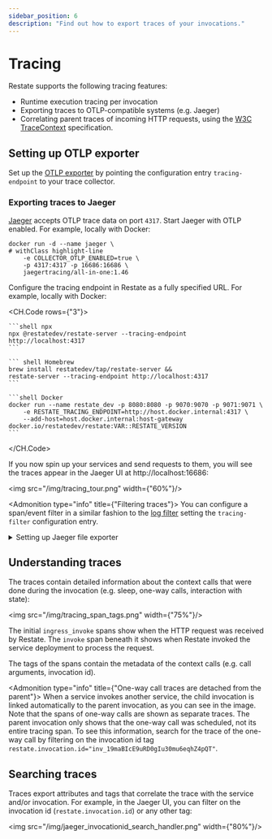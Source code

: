 ```yaml
---
sidebar_position: 6
description: "Find out how to export traces of your invocations."
---
```



# Tracing

Restate supports the following tracing features:

* Runtime execution tracing per invocation
* Exporting traces to OTLP-compatible systems (e.g. Jaeger)
* Correlating parent traces of incoming HTTP requests, using the [W3C TraceContext](https://github.com/w3c/trace-context) specification.

## Setting up OTLP exporter

Set up the [OTLP exporter](https://github.com/open-telemetry/opentelemetry-collector/blob/main/exporter/otlpexporter/README.md) by pointing the configuration entry `tracing-endpoint` to your trace collector.

### Exporting traces to Jaeger

[Jaeger](https://www.jaegertracing.io/docs/1.46/deployment/) accepts OTLP trace data on port `4317`.
Start Jaeger with OTLP enabled. For example, locally with Docker:

```shell
docker run -d --name jaeger \
# withClass highlight-line
    -e COLLECTOR_OTLP_ENABLED=true \
    -p 4317:4317 -p 16686:16686 \
    jaegertracing/all-in-one:1.46
```

Configure the tracing endpoint in Restate as a fully specified URL.
For example, locally with Docker:

<CH.Code rows={"3"}>

    ```shell npx
    npx @restatedev/restate-server --tracing-endpoint http://localhost:4317
    ```

    ``` shell Homebrew
    brew install restatedev/tap/restate-server &&
    restate-server --tracing-endpoint http://localhost:4317
    ```

    ```shell Docker
    docker run --name restate_dev -p 8080:8080 -p 9070:9070 -p 9071:9071 \
        -e RESTATE_TRACING_ENDPOINT=http://host.docker.internal:4317 \
        --add-host=host.docker.internal:host-gateway docker.io/restatedev/restate:VAR::RESTATE_VERSION
    ```

</CH.Code>

If you now spin up your services and send requests to them, you will see the traces appear in the Jaeger UI at http://localhost:16686:

<img src="/img/tracing_tour.png" width={"60%"}/>

<Admonition type="info" title={"Filtering traces"}>
    You can configure a span/event filter in a similar fashion to the [log filter](/operate/monitoring/logging#log-filter) setting the `tracing-filter` configuration entry.
</Admonition>

<details className={"grey-details"}>
    <summary>Setting up Jaeger file exporter</summary>

    If you can't configure a Jaeger agent, you can export traces by writing them to files, using the Jaeger JSON format.
    To do so, set up the configuration entry `tracing-json-path` pointing towards the path where trace files should be written.

    You can import the trace files using the Jaeger UI:

    <img src="/img/jaeger-import-file.png" width={"35%"}/>
</details>

## Understanding traces
The traces contain detailed information about the context calls that were done during the invocation (e.g. sleep, one-way calls, interaction with state):

<img src="/img/tracing_span_tags.png" width={"75%"}/>

The initial `ingress_invoke` spans show when the HTTP request was received by Restate. The `invoke` span beneath it shows when Restate invoked the service deployment to process the request.

The tags of the spans contain the metadata of the context calls (e.g. call arguments, invocation id).

<Admonition type="info" title={"One-way call traces are detached from the parent"}>
When a service invokes another service, the child invocation is linked automatically to the parent invocation, as you can see in the image.
Note that the spans of one-way calls are shown as separate traces. The parent invocation only shows that the one-way call was scheduled, not its entire tracing span.
To see this information, search for the trace of the one-way call by filtering on the invocation id tag `restate.invocation.id="inv_19maBIcE9uRD0gIu30mu6eqhZ4pQT"`.
</Admonition>

## Searching traces

Traces export attributes and tags that correlate the trace with the service and/or invocation. For example, in the Jaeger UI, you can filter on the invocation id (`restate.invocation.id`) or any other tag:

<img src="/img/jaeger_invocationid_search_handler.png" width={"80%"}/>
